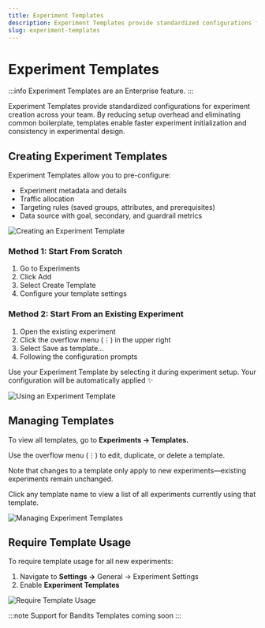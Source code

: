 ```yaml
---
title: Experiment Templates
description: Experiment Templates provide standardized configurations for experiment creation across your team. By reducing setup overhead and eliminating common boilerplate, templates enable faster experiment initialization and consistency in experimental design.
slug: experiment-templates
---
```


# Experiment Templates

:::info
Experiment Templates are an Enterprise feature.
:::

Experiment Templates provide standardized configurations for experiment creation across your team. By reducing setup overhead and eliminating common boilerplate, templates enable faster experiment initialization and consistency in experimental design.

## Creating Experiment Templates

Experiment Templates allow you to pre-configure:

- Experiment metadata and details
- Traffic allocation
- Targeting rules (saved groups, attributes, and prerequisites)
- Data source with goal, secondary, and guardrail metrics

![Creating an Experiment Template](/images/experiment-template-create.webp)

### Method 1: Start From Scratch

1. Go to Experiments
2. Click Add
3. Select Create Template
4. Configure your template settings

### Method 2: Start From an Existing Experiment

1. Open the existing experiment
2. Click the overflow menu (⋮) in the upper right
3. Select Save as template…
4. Following the configuration prompts

Use your Experiment Template by selecting it during experiment setup. Your configuration will be automatically applied ✨

![Using an Experiment Template](/images/experiment-template-new-experiment.webp)

## Managing Templates

To view all templates, go to **Experiments → Templates.**

Use the overflow menu (⋮) to edit, duplicate, or delete a template.

Note that changes to a template only apply to new experiments—existing experiments remain unchanged.

Click any template name to view a list of all experiments currently using that template.

![Managing Experiment Templates](/images/experiment-template-manage.webp)

## Require Template Usage

To require template usage for all new experiments:

1. Navigate to **Settings →** General → Experiment Settings
2. Enable **Experiment Templates**

![Require Template Usage](/images/experiment-template-enforce.webp)

:::note
Support for Bandits Templates coming soon
:::
